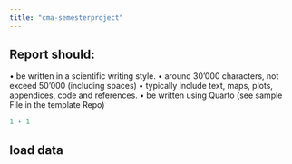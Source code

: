 ```yaml
---
title: "cma-semesterproject"
---
```



## Report should:
• be written in a scientific writing style.
• around 30’000 characters, not exceed 50’000 (including spaces)
• typically include text, maps, plots, appendices, code and references.
• be written using Quarto (see sample File in the template Repo)


```r
1 + 1
```

## load data